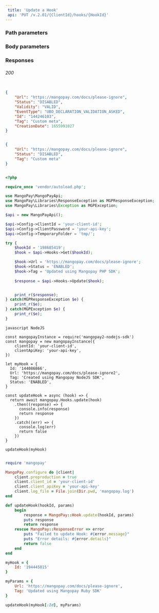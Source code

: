 ```yaml
---  
 title: 'Update a Hook'  
 api: 'PUT /v.2.01/{ClientId}/hooks/{HookId}'  
---  
```


  

### Path parameters  

<HookId />  

### Body parameters  

<Url />  

<Status7 />  

<Tag2 />  

### Responses  

###### 200   

<UrlResponse />  

<StatusResponse />  

<ValidityResponse />  

<EventTypeResponse />  

<IdResponse />  

<TagResponse />  

<CreationDateResponse />  

 <ResponseExample>  

```json 200  

{
    "Url": "https://mangopay.com/docs/please-ignore",
    "Status": "DISABLED",
    "Validity": "VALID",
    "EventType": "UBO_DECLARATION_VALIDATION_ASKED",
    "Id": "144246103",
    "Tag": "Custom meta",
    "CreationDate": 1655991027
}  

 ```  

 </ResponseExample>  

<RequestExample>  
  
```json REST  

{
    "Url": "https://mangopay.com/docs/please-ignore",
    "Status": "DISABLED",
    "Tag": "Custom meta"
}  
```  

  
```php PHP  

<?php 

require_once 'vendor/autoload.php';

use MangoPay\MangoPayApi;
use MangoPay\Libraries\ResponseException as MGPResponseException;
use MangoPay\Libraries\Exception as MGPException;

$api = new MangoPayApi();

$api->Config->ClientId = 'your-client-id';
$api->Config->ClientPassword = 'your-api-key';
$api->Config->TemporaryFolder = 'tmp/';

try {
    $hookId = '198685419';
    $hook = $api->Hooks->Get($hookId);

    $hook->Url = 'https://mangopay.com/docs/please-ignore';
    $hook->Status = 'ENABLED';
    $hook->Tag = 'Updated using Mangopay PHP SDK';
    
    $response = $api->Hooks->Update($hook);


    print_r($response);
} catch(MGPResponseException $e) {
    print_r($e);
} catch(MGPException $e) {
    print_r($e);
}  
```  

```  
javascript NodeJS  

const mangopayInstance = require('mangopay2-nodejs-sdk')
const mangopay = new mangopayInstance({
    clientId: 'your-client-id',
    clientApiKey: 'your-api-key',
})

let myHook = {
  Id: '144086866',
  Url: 'https://mangopay.com/docs/please-ignore2',
  Tag: 'Created using Mangopay NodeJS SDK',
  Status: 'ENABLED',
}

const updateHook = async (hook) => {
  return await mangopay.Hooks.update(hook)
    .then((response) => {
      console.info(response)
      return response
    })
    .catch((err) => {
      console.log(err)
      return false
    })
}

updateHook(myHook)  
```  

  
```ruby Ruby  

require 'mangopay'

MangoPay.configure do |client|
    client.preproduction = true
    client.client_id = 'your-client-id'
    client.client_apiKey = 'your-api-key'
    client.log_file = File.join(Dir.pwd, 'mangopay.log')
end

def updateHook(hookId, params)
    begin
        response = MangoPay::Hook.update(hookId, params)
        puts response
        return response
    rescue MangoPay::ResponseError => error
        puts "Failed to update Hook: #{error.message}"
        puts "Error details: #{error.details}"
        return false
    end
end

myHook = {
    Id: '194445815'
}

myParams = {
    Url: 'https://mangopay.com/docs/please-ignore',
    Tag: 'Updated using Mangopay Ruby SDK'
}

updateHook(myHook[:Id], myParams)  
```  

  
</RequestExample>